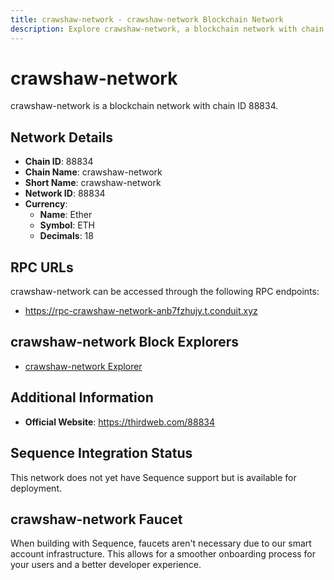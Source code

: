 ```yaml
--- 
title: crawshaw-network - crawshaw-network Blockchain Network
description: Explore crawshaw-network, a blockchain network with chain ID 88834. Learn about its native currency, Ether, and how to interact with the network.
---
```


# crawshaw-network

crawshaw-network is a blockchain network with chain ID 88834.

## Network Details

- **Chain ID**: 88834
- **Chain Name**: crawshaw-network
- **Short Name**: crawshaw-network
- **Network ID**: 88834
- **Currency**: 
  - **Name**: Ether
  - **Symbol**: ETH
  - **Decimals**: 18

## RPC URLs

crawshaw-network can be accessed through the following RPC endpoints:

- https://rpc-crawshaw-network-anb7fzhujy.t.conduit.xyz

## crawshaw-network Block Explorers

- [crawshaw-network Explorer](https://explorer-crawshaw-network-anb7fzhujy.t.conduit.xyz)

## Additional Information

- **Official Website**: https://thirdweb.com/88834

## Sequence Integration Status

This network does not yet have Sequence support but is available for deployment.

## crawshaw-network Faucet

When building with Sequence, faucets aren't necessary due to our smart account infrastructure. This allows for a smoother onboarding process for your users and a better developer experience.
